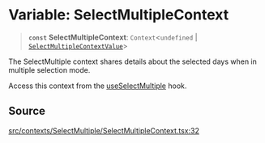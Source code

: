 # Variable: SelectMultipleContext

> **`const`** **SelectMultipleContext**: `Context`\<`undefined` \| [`SelectMultipleContextValue`](/api/latest/interfaces/SelectMultipleContextValue.mdx)\>

The SelectMultiple context shares details about the selected days when in
multiple selection mode.

Access this context from the [useSelectMultiple](/api/latest/functions/useSelectMultiple.mdx) hook.

## Source

[src/contexts/SelectMultiple/SelectMultipleContext.tsx:32](https://github.com/gpbl/react-day-picker/blob/c4157425c/src/contexts/SelectMultiple/SelectMultipleContext.tsx#L32)

